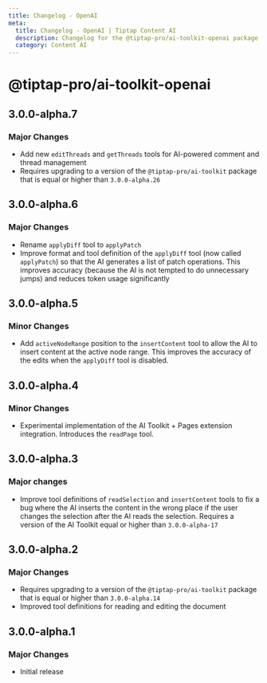 ```yaml
---
title: Changelog - OpenAI
meta:
  title: Changelog - OpenAI | Tiptap Content AI
  description: Changelog for the @tiptap-pro/ai-toolkit-openai package
  category: Content AI
---
```


# @tiptap-pro/ai-toolkit-openai

## 3.0.0-alpha.7

### Major Changes

- Add new `editThreads` and `getThreads` tools for AI-powered comment and thread management
- Requires upgrading to a version of the `@tiptap-pro/ai-toolkit` package that is equal or higher than `3.0.0-alpha.26`

## 3.0.0-alpha.6

### Major Changes

- Rename `applyDiff` tool to `applyPatch`
- Improve format and tool definition of the `applyDiff` tool (now called `applyPatch`) so that the AI generates a list of patch operations. This improves accuracy (because the AI is not tempted to do unnecessary jumps) and reduces token usage significantly

## 3.0.0-alpha.5

### Minor Changes

- Add `activeNodeRange` position to the `insertContent` tool to allow the AI to insert content at the active node range. This improves the accuracy of the edits when the `applyDiff` tool is disabled.

## 3.0.0-alpha.4

### Minor Changes

- Experimental implementation of the AI Toolkit + Pages extension integration. Introduces the `readPage` tool.

## 3.0.0-alpha.3

### Major changes

- Improve tool definitions of `readSelection` and `insertContent` tools to fix a bug where the AI inserts the content in the wrong place if the user changes the selection after the AI reads the selection. Requires a version of the AI Toolkit equal or higher than `3.0.0-alpha-17`

## 3.0.0-alpha.2

### Major Changes

- Requires upgrading to a version of the `@tiptap-pro/ai-toolkit` package that is equal or higher than `3.0.0-alpha.14`
- Improved tool definitions for reading and editing the document

## 3.0.0-alpha.1

### Major Changes

- Initial release
